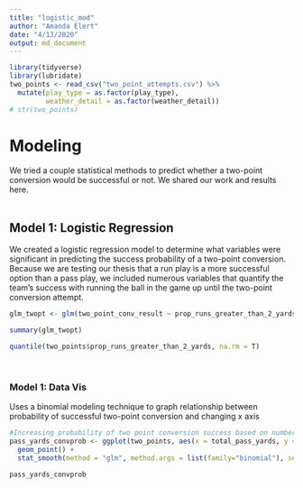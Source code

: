 ```yaml
---
title: "logistic_mod"
author: "Amanda Elert"
date: "4/13/2020"
output: md_document
---
```

```r
library(tidyverse)
library(lubridate)
two_points <- read_csv("two_point_attempts.csv") %>% 
  mutate(play_type = as.factor(play_type),
         weather_detail = as.factor(weather_detail))
# str(two_points)
```
# Modeling
We tried a couple statistical methods to predict whether a two-point conversion would be successful or not. We shared our work and results here.
<br>
<br>

## Model 1: Logistic Regression
We created a logistic regression model to determine what variables were significant in predicting the success probability of a two-point conversion. Because we are testing our thesis that a run play is a more successful option than a pass play, we included numerous variables that quantify the team's success with running the ball in the game up until the two-point conversion attempt.
<br>
```r
glm_twopt <- glm(two_point_conv_result ~ prop_runs_greater_than_2_yards + prop_passes_greater_than_2_yards + total_pass_yards + total_run_yards + num_runs + num_passes + avg_yds_per_play + completion_percentage + play_type + score_differential + avg_yards_per_run + avg_yards_per_pass, family = binomial(link= "logit"), data=two_points, na.action = na.exclude)

summary(glm_twopt)
```

```r
quantile(two_points$prop_runs_greater_than_2_yards, na.rm = T)
```
<br>

### Model 1: Data Vis
Uses a binomial modeling technique to graph relationship between probability of successful two-point conversion and changing x axis 
```r
#Increasing probability of two point conversion success based on number of total passing yards
pass_yards_convprob <- ggplot(two_points, aes(x = total_pass_yards, y = two_point_conv_result)) + 
  geom_point() + 
  stat_smooth(method = "glm", method.args = list(family="binomial"), se = FALSE)

pass_yards_convprob
```



